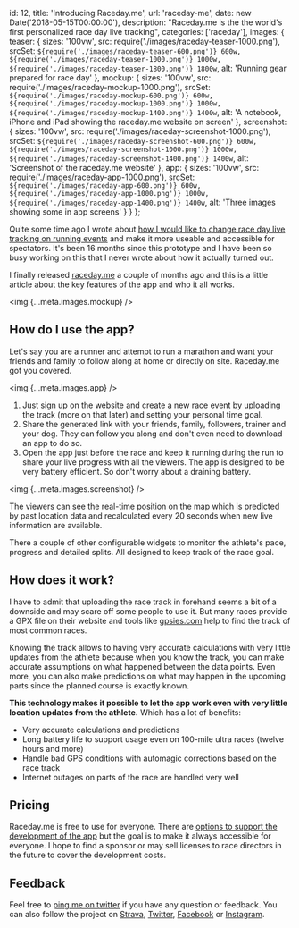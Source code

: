 
  id: 12,
  title: 'Introducing Raceday.me',
  url: 'raceday-me',
  date: new Date('2018-05-15T00:00:00'),
  description:
    "Raceday.me is the the world's first personalized race day live tracking",
  categories: ['raceday'],
  images: {
    teaser: {
      sizes: '100vw',
      src: require('./images/raceday-teaser-1000.png'),
      srcSet: `${require('./images/raceday-teaser-600.png')} 600w, ${require('./images/raceday-teaser-1000.png')} 1000w, ${require('./images/raceday-teaser-1800.png')} 1800w`,
      alt: 'Running gear prepared for race day'
    },
    mockup: {
      sizes: '100vw',
      src: require('./images/raceday-mockup-1000.png'),
      srcSet: `${require('./images/raceday-mockup-600.png')} 600w, ${require('./images/raceday-mockup-1000.png')} 1000w, ${require('./images/raceday-mockup-1400.png')} 1400w`,
      alt:
        'A notebook, iPhone and iPad showing the raceday.me website on screen'
    },
    screenshot: {
      sizes: '100vw',
      src: require('./images/raceday-screenshot-1000.png'),
      srcSet: `${require('./images/raceday-screenshot-600.png')} 600w, ${require('./images/raceday-screenshot-1000.png')} 1000w, ${require('./images/raceday-screenshot-1400.png')} 1400w`,
      alt: 'Screenshot of the raceday.me website'
    },
    app: {
      sizes: '100vw',
      src: require('./images/raceday-app-1000.png'),
      srcSet: `${require('./images/raceday-app-600.png')} 600w, ${require('./images/raceday-app-1000.png')} 1000w, ${require('./images/raceday-app-1400.png')} 1400w`,
      alt: 'Three images showing some in app screens'
    }
  }
};

Quite some time ago I wrote about [how I would like to change race day live tracking on running events](raceday-livetracking-for-runners) and make it more useable and accessible for spectators. It's been 16 months since this prototype and I have been so busy working on this that I never wrote about how it actually turned out.

I finally released [raceday.me](https://raceday.me) a couple of months ago and this is a little article about the key features of the app and who it all works.

<img {...meta.images.mockup} />

## How do I use the app?

Let's say you are a runner and attempt to run a marathon and want your friends and family to follow along at home or directly on site. Raceday.me got you covered.

<img {...meta.images.app} />

1. Just sign up on the website and create a new race event by uploading the track (more on that later) and setting your personal time goal.
2. Share the generated link with your friends, family, followers, trainer and your dog. They can follow you along and don't even need to download an app to do so.
3. Open the app just before the race and keep it running during the run to share your live progress with all the viewers. The app is designed to be very battery efficient. So don't worry about a draining battery.

<img {...meta.images.screenshot} />

The viewers can see the real-time position on the map which is predicted by past location data and recalculated every 20 seconds when new live information are available.

There a couple of other configurable widgets to monitor the athlete's pace, progress and detailed splits. All designed to keep track of the race goal.

## How does it work?

I have to admit that uploading the race track in forehand seems a bit of a downside and may scare off some people to use it. But many races provide a GPX file on their website and tools like [gpsies.com](https://www.gpsies.com) help to find the track of most common races.

Knowing the track allows to having very accurate calculations with very little updates from the athlete because when you know the track, you can make accurate assumptions on what happened between the data points. Even more, you can also make predictions on what may happen in the upcoming parts since the planned course is exactly known.

<LocationConcept />

**This technology makes it possible to let the app work even with very little location updates from the athlete.** Which has a lot of benefits:

- Very accurate calculations and predictions
- Long battery life to support usage even on 100-mile ultra races (twelve hours and more)
- Handle bad GPS conditions with automagic corrections based on the race track
- Internet outages on parts of the race are handled very well

## Pricing

Raceday.me is free to use for everyone. There are [options to support the development of the app](https://raceday.me/premium) but the goal is to make it always accessible for everyone. I hope to find a sponsor or may sell licenses to race directors in the future to cover the development costs.

## Feedback

Feel free to [ping me on twitter](https://twitter.com/stefan_kracht) if you have any question or feedback. You can also follow the project on [Strava](https://www.strava.com/clubs/raceday), [Twitter](https://twitter.com/raceday_me), [Facebook](https://www.facebook.com/raceday.me/) or [Instagram](https://www.instagram.com/raceday.me/).
